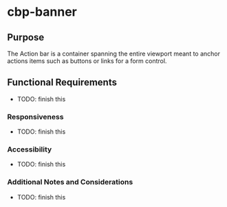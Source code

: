 
<Meta title="Components/Action bar/Specifications" />

# cbp-banner

## Purpose

The Action bar is a container spanning the entire viewport meant to anchor actions items such as buttons or links for a form control.

## Functional Requirements

* TODO: finish this

### Responsiveness

* TODO: finish this

### Accessibility

* TODO: finish this

### Additional Notes and Considerations

* TODO: finish this
